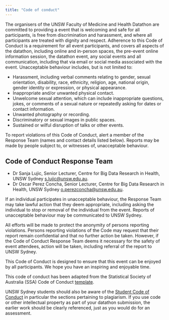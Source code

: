 ```yaml
---
title: "Code of conduct"
---
```


The organisers of the UNSW Faculty of Medicine and Health Datathon are committed to providing a event that is welcoming and safe for all participants, is free from discrimination and harassment, and where all participants are treated with dignity and respect. Adherence to this Code of Conduct is a requirement for all event participants, and covers all aspects of the datathon, including online and in-person spaces, the pre-event online information session, the datathon event, any social events and all communication, including that via email or social media associated with the event. Unacceptable behaviour includes, but is not limited to:

* Harassment, including verbal comments relating to gender, sexual orientation, disability, race, ethnicity, religion, age, national origin, gender identity or expression, or physical appearance.
* Inappropriate and/or unwanted physical contact.
* Unwelcome sexual attention, which can include inappropriate questions, jokes, or comments of a sexual nature or repeatedly asking for dates or contact information.
* Unwanted photography or recording.
* Discriminatory or sexual images in public spaces.
* Sustained or wilful disruption of talks or other events.

To report violations of this Code of Conduct, alert a member of the Response Team (names and contact details listed below). Reports may be made by people subject to, or witnesses of, unacceptable behaviour.

::: {.callout-note}
## Code of Conduct Response Team

* Dr Sanja Lujic, Senior Lecturer, Centre for Big Data Research in Health, UNSW Sydney <a href="mailto:s.lujic@unsw.edu.au">s.lujic@unsw.edu.au</a>.
* Dr Oscar Perez Concha, Senior Lecturer, Centre for Big Data Research in Health, UNSW Sydney <a href="mailto:o.perezconcha@unsw.edu.au">o.perezconcha@unsw.edu.au</a>.

:::

If an individual participates in unacceptable behaviour, the Response Team may take lawful action that they deem appropriate, including asking the individual to stop or removal of the individual from the event. Reports of unacceptable behaviour may be communicated to UNSW Sydney.

All efforts will be made to protect the anonymity of persons reporting violations. Persons reporting violations of the Code may request that their report remain confidential and that no further action be taken. However, if the Code of Conduct Response Team deems it necessary for the safety of event attendees, action will be taken, including referral of the report to UNSW Sydney.

This Code of Conduct is designed to ensure that this event can be enjoyed by all participants. We hope you have an inspiring and enjoyable time.

::: {.callout-note}

This code of conduct has been adapted from the Statistical Society of Australia (SSA) Code of Conduct [template](https://www.statsoc.org.au/CodeOfConductTemplate/). 

UNSW Sydney students should also be aware of the [Student Code of Conduct](https://www.unsw.edu.au/planning-assurance/conduct-integrity/conduct-unsw/student-conduct-integrity/student-code-conduct) in particular the sections pertaining to plagiarism. If you use code or other intellectual property as part of your datathon submission, the earlier work should be clearly referenced, just as you would do for an assessment.

:::

